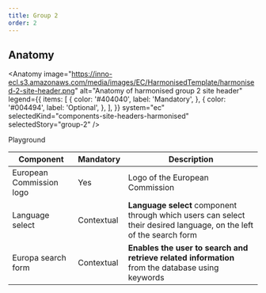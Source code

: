 ```yaml
---
title: Group 2
order: 2
---
```



## Anatomy

<Anatomy
  image="https://inno-ecl.s3.amazonaws.com/media/images/EC/HarmonisedTemplate/harmonised-2-site-header.png"
  alt="Anatomy of harmonised group 2 site header"
  legend={{
    items: [
      {
        color: '#404040',
        label: 'Mandatory',
      },
      {
        color: '#004494',
        label: 'Optional',
      },
    ],
  }}
  system="ec"
  selectedKind="components-site-headers-harmonised"
  selectedStory="group-2"
/>

<p>
  <Link to="#" standalone>
    Playground
  </Link>
</p>

| Component                | Mandatory  | Description                                                                                                         |
| ------------------------ | ---------- | ------------------------------------------------------------------------------------------------------------------- |
| European Commission logo | Yes        | Logo of the European Commission                                                                                     |
| Language select          | Contextual | **Language select** component through which users can select their desired language, on the left of the search form |
| Europa search form       | Contextual | **Enables the user to search and retrieve related information** from the database using keywords                    |
